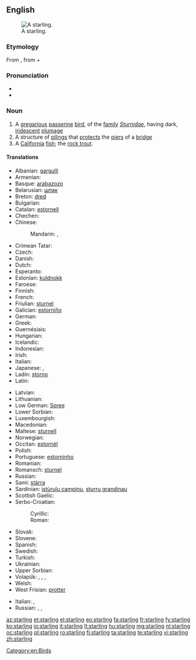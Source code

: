 {{also|Starling}}
==English==
[[Image:Common starling in london.jpg|thumb|right|A starling.]]

===Etymology===
From {{etyl|ang}} {{term|stærlinc|lang=ang}}, from {{term|stær||lang=ang|starling}} + {{term|-linc||lang=ang|dimunitive suffix}}

===Pronunciation===
* {{IPA|/ˈstɑː(r)lɪŋ/}}
* {{rhymes|ɑː(r)lɪŋ}}

===Noun===
{{en-noun}}

# A [[gregarious]] [[passerine]] [[bird]], of the [[family]] ''[[Sturnidae]]'', having dark, [[iridescent]] [[plumage]]
# A structure of [[piling]]s that [[protect]]s the [[pier]]s of a [[bridge]]
# A [[California]] [[fish]]; the [[rock trout]]. <!--Webster 1913-->

====Translations====
{{trans-top|bird}}
* Albanian: [[gargulli]]
* Armenian: {{t-|hy|սարյակ|tr=saryak}}
* Basque: [[arabazozo]]
* Belarusian: [[шпак]] {{m}}
* Breton: [[dred]]
* Bulgarian: {{t+|bg|скорец|m|tr=skorec}}
* Catalan: [[estornell]]
* Chechen: {{tø|ce|алкханч}}
* Chinese:
*: Mandarin: {{t|cmn|椋鳥|sc=Hani}}, {{t|cmn|椋鸟|tr=liángniǎo|sc=Hani}}
* Crimean Tatar: {{tø|crh|sıyırcıq}}
* Czech: {{t+|cs|špaček}}
* Danish: {{t-|da|stær}}
* Dutch: {{t+|nl|spreeuw|m}}
* Esperanto: {{t-|eo|sturno}}
* Estonian: [[kuldnokk]]
* Faroese: {{t-|fo|stari}}
* Finnish: {{t+|fi|kottarainen}}
* French: {{t+|fr|étourneau|m}}
* Friulian: [[sturnel]]
* Galician: [[estorniño]] {{m}}
* German: {{t+|de|Star|m}}
* Greek: {{t+|el|ψαρόνι|n|tr=psaróni}}
* Guernésiais: {{tø|roa-grn|étourné|m}}
* Hungarian: {{t+|hu|seregély}}
* Icelandic: {{t+|is|stari|m}}
* Indonesian: {{t+|id|jalak}}
* Irish: {{t-|ga|druid}}
* Italian: {{t+|it|storno|m}}
* Japanese: {{t-|ja|ムクドリ|tr=mukudori|sc=Jpan}}, {{t-|ja|椋鳥|sc=Jpan}}
* Ladin: [[storno]]
* Latin: {{t-|la|sturnus|m}}
{{trans-mid}}
* Latvian: {{t-|lv|mājas strazds|m}}
* Lithuanian: {{t+|lt|varnėnas|m}}
* Low German: [[Spree]] {{m|f}}
* Lower Sorbian: {{tø|dsb|škorc|m}}
* Luxembourgish: {{t-|lb|Spréif|f}}
* Macedonian: {{t-|mk|сколовранец|m|tr=skolovránec}}
* Maltese: [[sturnell]]
* Norwegian: {{t-|no|stær}}
* Occitan: [[estornèl]] {{m}}
* Polish: {{t+|pl|szpak|m}}
* Portuguese: [[estorninho]] {{m}}
* Romanian: {{t+|ro|graur}}
* Romansch: [[sturnel]]
* Russian: {{t+|ru|скворец|m|tr=skvoréc}}
* Sami: [[stárra]]
* Sardinian: [[istùrulu campinu]], [[sturru grandinau]]
* Scottish Gaelic: {{t-|gd|druid|f}}
* Serbo-Croatian:
*: Cyrillic: {{t-|sh|чворак|m|alt=чво́рак|sc=Cyrl}}
*: Roman: {{t-|sh|čvorak|m|alt=čvórak}}
* Slovak: {{t-|sk|škorec}}
* Slovene: {{t+|sl|škorec|m}}
* Spanish: {{t+|es|estornino|m}}
* Swedish: {{t+|sv|stare}}
* Turkish: {{t+|tr|sığırcık}}
* Ukrainian: {{t-|uk|шпак|tr=špak}}
* Upper Sorbian: {{t-|hsb|škórc|m}}
* Volapük: {{qualifier|male or female}} {{t+|vo|sturnod}}, {{qualifier|male}} {{t-|vo|histurnod}}, {{qualifier|female}} {{t-|vo|jisturnod}}, {{qualifier|offspring, young}} {{t-|vo|sturnodül}}
* Welsh: {{t-|cy|drudwen}}
* West Frisian: [[protter]]
{{trans-bottom}}

{{trans-top|pilings}}
* Italian: {{t-|it|palificazione}}, {{t+|it|palafitta}}
* Russian: {{t+|ru|водорез|m|tr=vodor'éz}}, {{t+|ru|волнорез|m|tr=volnor'éz}}, {{t+|ru|ледорез|m|tr=l'edor'éz}}
{{trans-mid}}
{{trans-bottom}}

[[Category:en:Birds]]

[[az:starling]]
[[et:starling]]
[[el:starling]]
[[eo:starling]]
[[fa:starling]]
[[fr:starling]]
[[fy:starling]]
[[ko:starling]]
[[io:starling]]
[[it:starling]]
[[lt:starling]]
[[hu:starling]]
[[mg:starling]]
[[nl:starling]]
[[oc:starling]]
[[pl:starling]]
[[ro:starling]]
[[fi:starling]]
[[ta:starling]]
[[te:starling]]
[[vi:starling]]
[[zh:starling]]